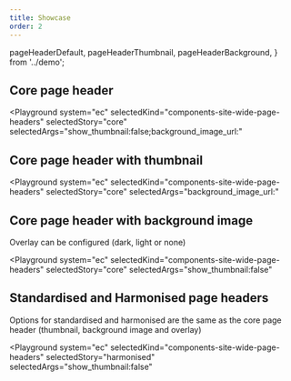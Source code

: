 ```yaml
---
title: Showcase
order: 2
---
```



  pageHeaderDefault,
  pageHeaderThumbnail,
  pageHeaderBackground,
} from '../demo';

## Core page header

<Playground
  system="ec"
  selectedKind="components-site-wide-page-headers"
  selectedStory="core"
  selectedArgs="show_thumbnail:false;background_image_url:"
>
  <Html markup={pageHeaderDefault} />
</Playground>

## Core page header with thumbnail

<Playground
  system="ec"
  selectedKind="components-site-wide-page-headers"
  selectedStory="core"
  selectedArgs="background_image_url:"
>
  <Html markup={pageHeaderThumbnail} />
</Playground>

## Core page header with background image

Overlay can be configured (dark, light or none)

<Playground
  system="ec"
  selectedKind="components-site-wide-page-headers"
  selectedStory="core"
  selectedArgs="show_thumbnail:false"
>
  <Html markup={pageHeaderBackground} />
</Playground>

## Standardised and Harmonised page headers

Options for standardised and harmonised are the same as the core page header (thumbnail, background image and overlay)

<Playground
  system="ec"
  selectedKind="components-site-wide-page-headers"
  selectedStory="harmonised"
  selectedArgs="show_thumbnail:false"
>
  <Html markup={pageHeaderBackground} />
</Playground>
